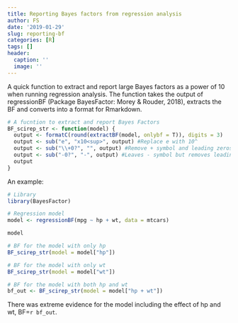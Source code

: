 ```yaml
---
title: Reporting Bayes factors from regression analysis
author: FS
date: '2019-01-29'
slug: reporting-bf
categories: [R]
tags: []
header:
  caption: ''
  image: ''
---
```


A quick function to extract and report large Bayes factors as a power of 10 when running regression analysis.
The function takes the output of regressionBF (Package BayesFactor: Morey & Rouder, 2018), extracts the BF and converts into a format for Rmarkdown.

```r

# A fucntion to extract and report Bayes Factors
BF_scirep_str <- function(model) {
  output <- formatC(round(extractBF(model, onlybf = T)), digits = 3)
  output <- sub("e", "x10<sup>", output) #Replace e with 10^
  output <- sub("\\+0?", "", output) #Remove + symbol and leading zeros on expoent, if > 1
  output <- sub("-0?", "-", output) #Leaves - symbol but removes leading zeros on expoent, if < 1
  output
}

```

An example:

```r

# Library
library(BayesFactor)

# Regression model
model <- regressionBF(mpg ~ hp + wt, data = mtcars)

model

# BF for the model with only hp
BF_scirep_str(model = model["hp"])

# BF for the model with only wt
BF_scirep_str(model = model["wt"])

# BF for the model with both hp and wt
bf_out <- BF_scirep_str(model = model["hp + wt"])

```

There was extreme evidence for the model including the effect of hp and wt, BF=`r bf_out`.